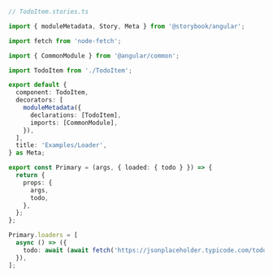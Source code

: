 ```ts
// TodoItem.stories.ts

import { moduleMetadata, Story, Meta } from '@storybook/angular';

import fetch from 'node-fetch';

import { CommonModule } from '@angular/common';

import TodoItem from './TodoItem';

export default {
  component: TodoItem,
  decorators: [
    moduleMetadata({
      declarations: [TodoItem],
      imports: [CommonModule],
    }),
  ],
  title: 'Examples/Loader',
} as Meta;

export const Primary = (args, { loaded: { todo } }) => {
  return {
    props: {
      args,
      todo,
    },
  };
};

Primary.loaders = [
  async () => ({
    todo: await (await fetch('https://jsonplaceholder.typicode.com/todos/1')).json(),
  }),
];
```
